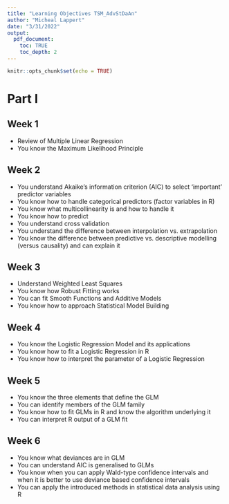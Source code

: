 ```yaml
---
title: "Learning Objectives TSM_AdvStDaAn"
author: "Micheal Lappert"
date: "3/31/2022"
output: 
  pdf_document:
    toc: TRUE
    toc_depth: 2
---
```


```r
knitr::opts_chunk$set(echo = TRUE)
```

# Part I

## Week 1
- Review of Multiple Linear Regression 
- You know the Maximum Likelihood Principle

## Week 2
- You understand Akaike's information criterion (AIC) to select 'important' predictor variables
- You know how to handle categorical predictors (factor variables in R)
- You know what multicollinearity is and how to handle it
- You know how to predict 
- You understand cross validation
- You understand the difference between interpolation vs. extrapolation
- You know the difference between predictive vs. descriptive modelling (versus causality) and can explain it

## Week 3
- Understand Weighted Least Squares
- You know how Robust Fitting works
- You can fit Smooth Functions and Additive Models
- You know how to approach Statistical Model Building

## Week 4
- You know the Logistic Regression Model and its applications
- You know how to fit a Logistic Regression in R
- You know how to interpret the parameter of a Logistic Regression

## Week 5
- You know the three elements that define the GLM
- You can identify members of the GLM family
- You know how to fit GLMs in R and know the algorithm underlying it
- You can interpret R output of a GLM fit

## Week 6
- You know what deviances are in GLM
- You can understand AIC is generalised to GLMs
- You know when you can apply Wald-type confidence intervals and when it is better to use deviance based confidence intervals
- You can apply the introduced methods in statistical data analysis using R